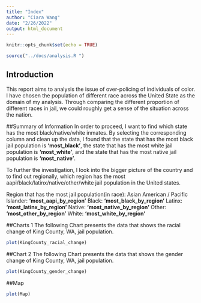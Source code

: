 ```yaml
---
title: "Index"
author: "Ciara Wang"
date: "2/26/2022"
output: html_document
---
```


```r
knitr::opts_chunk$set(echo = TRUE)
```


```r
source("../docs/analysis.R ")
```

## Introduction

This report aims to analysis the issue of over-policing of individuals of color. I have chosen the population of different race across the United State as the domain of my analysis. Through comparing the different proportion of different races in jail, we could roughly get a sense of the situation across the nation.

##Summary of Information
In order to proceed, I want to find which state has the most black/native/white inmates. By selecting the corresponding column and clean up the data, I found that the state that has the most black jail population is **'most_black'**, the state that has the most white jail population is **'most_white'**, and the state that has the most native jail population is **'most_native'**.   

To further the investigation, I look into the bigger picture of the country and to find out regionally, which region has the most aapi/black/latinx/native/other/white jail population in the United states. 

Region that has the most jail population(in race):
Asian American / Pacific Islander: **'most_aapi_by_region'**
Black: **'most_black_by_region'**
Latinx: **'most_latinx_by_region'**
Native: **'most_native_by_region'**
Other:  **'most_other_by_region'**
White: **'most_white_by_region'**

##Charts 1
The following Chart presents the data that shows the racial change of King County, WA, jail population.
```r
plot(KingCounty_racial_change)
```

##Chart 2
The following Chart presents the data that shows the gender change of King County, WA, jail population.
```r
plot(KingCounty_gender_change)
```


##Map
```r
plot(Map)
```







